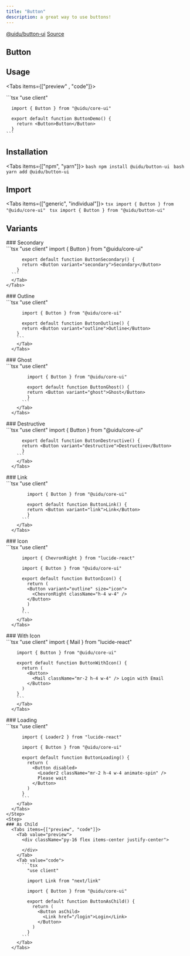 ```yaml
---
title: "Button"
description: a great way to use buttons!
---
```



<div className="flex items-center">
  <a className="mr-4 " href="https://www.npmjs.com/package/@uidu/button-ui" target="_blank">@uidu/button-ui</a>
  <a className="mx-4"  href="https://github.com/uidu-org/Guidu-native/tree/main/packages/web/components/core/button" target="_blank">Source</a>
</div>

## Button 

<ButtonDemo />

## Usage 

<Tabs items={["preview" , "code"]}>
  <Tab value="preview">
    <div className="py-16 flex items-center justify-center">
      <ButtonDemo />
    </div>
  </Tab>
  <Tab value="code">
    ```tsx
      "use client"

      import { Button } from "@uidu/core-ui"

      export default function ButtonDemo() {
        return <Button>Button</Button>
      }
    ```
  </Tab>
</Tabs>

## Installation
  <Tabs items={["npm", "yarn"]}>
    <Tab value="npm">
      ```bash
        npm install @uidu/button-ui
      ```
    </Tab>
    <Tab value="yarn">
      ```bash
        yarn add @uidu/button-ui
      ```
    </Tab>
  </Tabs>

## Import

  <Tabs items={["generic", "individual"]}>
    <Tab value="generic">
      ```tsx
        import { Button } from "@uidu/core-ui"
      ```
    </Tab>
    <Tab value="individual">
      ```tsx
        import { Button } from "@uidu/button-ui"
      ```
    </Tab>
  </Tabs>

## Variants

<Steps>
  <Step>
    ### Secondary
      <Tabs items={["preview", "code"]}>
        <Tab value="preview">
          <div className="py-16 flex items-center justify-center">
            <ButtonSecondary />
          </div>
        </Tab>
      <Tab value="code">
      ```tsx
        "use client"
          import { Button } from "@uidu/core-ui"

          export default function ButtonSecondary() {
          return <Button variant="secondary">Secondary</Button>
        }
      ```
      </Tab>
    </Tabs>
  </Step>
  <Step>
    ### Outline
      <Tabs items={["preview", "code"]}>
        <Tab value="preview">
          <div className="py-16 flex items-center justify-center">
            <ButtonOutline />
          </div>
        </Tab>
        <Tab value="code">
        ```tsx
          "use client"

          import { Button } from "@uidu/core-ui"

          export default function ButtonOutline() {
          return <Button variant="outline">Outline</Button>
        }
        ```
        </Tab>
      </Tabs>
  </Step>
  <Step>
    ### Ghost
      <Tabs items={["preview", "code"]}>
        <Tab value="preview">
          <div className="py-16 flex items-center justify-center">
            <ButtonGhost />
          </div>
        </Tab>
        <Tab value="code">
          ```tsx
            "use client"

            import { Button } from "@uidu/core-ui"

            export default function ButtonGhost() {
            return <Button variant="ghost">Ghost</Button>
            }
          ```
        </Tab>
      </Tabs>
  </Step>
  <Step>
    ### Destructive
      <Tabs items={["preview", "code"]}>
        <Tab value="preview">
          <div className="py-16 flex items-center justify-center">
            <ButtonDestructive />
          </div>
        </Tab>
        <Tab value="code">
        ```tsx
          "use client"
          import { Button } from "@uidu/core-ui"

          export default function ButtonDestructive() {
          return <Button variant="destructive">Destructive</Button>
          }
        ```
        </Tab>
      </Tabs>
  </Step>
  <Step>
    ### Link
      <Tabs items={["preview", "code"]}>
        <Tab value="preview">
          <div className="py-16 flex items-center justify-center">
            <ButtonLink />
          </div>
        </Tab>
        <Tab value="code">
          ```tsx
            "use client"

            import { Button } from "@uidu/core-ui"

            export default function ButtonLink() {
            return <Button variant="link">Link</Button>
            }
          ```
        </Tab>
      </Tabs>
  </Step>
  <Step>
    ### Icon
      <Tabs items={["preview", "code"]}>
        <Tab value="preview">
          <div className="py-16 flex items-center justify-center">
            <ButtonIcon />
          </div>
        </Tab>
        <Tab value="code">
          ```tsx
          "use client"

          import { ChevronRight } from "lucide-react"

          import { Button } from "@uidu/core-ui"

          export default function ButtonIcon() {
            return (
            <Button variant="outline" size="icon">
              <ChevronRight className="h-4 w-4" />
            </Button>
            )
          }
          ```
        </Tab>
      </Tabs> 
  </Step>
  <Step>
    ### With Icon 
      <Tabs items={["preview", "code"]}>
        <Tab value="preview">
          <div className="py-16 flex items-center justify-center">
            <ButtonWithIcon />
          </div>
        </Tab>
        <Tab value="code">
        ```tsx
        "use client"
        import { Mail } from "lucide-react"

        import { Button } from "@uidu/core-ui"

        export default function ButtonWithIcon() {
          return (
            <Button>
              <Mail className="mr-2 h-4 w-4" /> Login with Email
            </Button>
          )
        }
        ```
        </Tab>
      </Tabs>
  </Step>
  <Step>
    ### Loading
      <Tabs items={["preview", "code"]}>
        <Tab value="preview">
          <div className="py-16 flex items-center justify-center">
            <ButtonLoading />
          </div>
        </Tab>
        <Tab value="code">
          ```tsx
          "use client"

          import { Loader2 } from "lucide-react"

          import { Button } from "@uidu/core-ui"

          export default function ButtonLoading() {
            return (
              <Button disabled>
                <Loader2 className="mr-2 h-4 w-4 animate-spin" />
                Please wait
              </Button>
            )
          }
          ```
        </Tab>
      </Tabs>
    </Step>
    <Step>
    ### As Child
      <Tabs items={["preview", "code"]}>
        <Tab value="preview">
          <div className="py-16 flex items-center justify-center">
            
          </div>
        </Tab>
        <Tab value="code">
          ```tsx
            "use client"

            import Link from "next/link"

            import { Button } from "@uidu/core-ui"

            export default function ButtonAsChild() {
              return (
                <Button asChild>
                  <Link href="/login">Login</Link>
                </Button>
              )
            }
          ```
        </Tab>
      </Tabs>
  </Step> 
</Steps>

